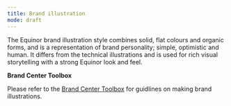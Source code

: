 ```yaml
---
title: Brand illustration
mode: draft
---
```


The Equinor brand illustration style combines solid, flat colours and organic forms, and is a representation of brand personality; simple, optimistic and human. It differs from the technical illustrations and is used for rich visual storytelling with a strong Equinor look and feel. 


**Brand Center Toolbox**

Please refer to the [Brand Center Toolbox](https://communicationtoolbox.equinor.com/brandcenter/en/equinorbc/component/default/10456 "Brand Center Toolbox Guidelines") for guidlines on making brand illustrations. 
